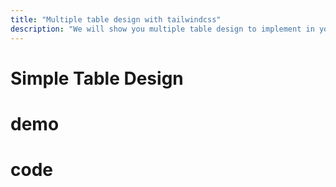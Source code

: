```yaml
---
title: "Multiple table design with tailwindcss"
description: "We will show you multiple table design to implement in your project"
---
```


# Simple Table Design

# demo

<ResponsiveLayout>
  <SimpleTableUI/>
</ResponsiveLayout>

# code 

<CodeGroup>
    <CodeBlock
      language="typescript" 
      title="SimpleTable.tsx"
      maxHeight={200}
      content_file_path="/code/table/simple-table.txt"
      showLineNumbers
    />
    <CodeBlock
      language="typescript" 
      title="HowImplement.tsx"
      maxHeight={200}
      content_file_path="/code/table/simple-table-how.txt"
      showLineNumbers
    />
</CodeGroup>
